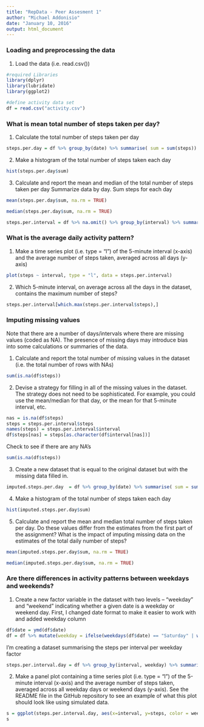 ```yaml
---
title: "RepData - Peer Assesment 1"
author: "Michael Addonisio"
date: "January 10, 2016"
output: html_document
---
```


### Loading and preprocessing the data
1. Load the data (i.e. read.csv())

```r
#required Libraries
library(dplyr)
library(lubridate)
library(ggplot2)

#define activity data set
df = read.csv("activity.csv")
```

### What is mean total number of steps taken per day?
1. Calculate the total number of steps taken per day
```r
steps.per.day = df %>% group_by(date) %>% summarise( sum = sum(steps))
```

2. Make a histogram of the total number of steps taken each day
```r
hist(steps.per.day$sum)
```


3. Calculate and report the mean and median of the total number of steps taken per day
Summarize data by day. Sum steps for each day
```r
mean(steps.per.day$sum, na.rm = TRUE)

median(steps.per.day$sum, na.rm = TRUE)
```

```r
steps.per.interval = df %>% na.omit() %>% group_by(interval) %>% summarize(steps = mean(steps))
```

### What is the average daily activity pattern?

1. Make a time series plot (i.e. type = "l") of the 5-minute interval (x-axis) and the average number of steps taken, averaged across all days (y-axis)
```r
plot(steps ~ interval, type = "l", data = steps.per.interval)
```
2. Which 5-minute interval, on average across all the days in the dataset, contains the maximum number of steps?
```r
steps.per.interval[which.max(steps.per.interval$steps),]
```
### Imputing missing values

Note that there are a number of days/intervals where there are missing values (coded as NA). The presence of missing days may introduce bias into some calculations or summaries of the data.

1. Calculate and report the total number of missing values in the dataset (i.e. the total number of rows with NAs)
```r
sum(is.na(df$steps))
```

2. Devise a strategy for filling in all of the missing values in the dataset. The strategy does not need to be sophisticated. For example, you could use the mean/median for that day, or the mean for that 5-minute interval, etc.

```r
nas = is.na(df$steps)
steps = steps.per.interval$steps
names(steps) = steps.per.interval$interval
df$steps[nas] = steps[as.character(df$interval[nas])]
```

Check to see if there are any NA's
```r
sum(is.na(df$steps))
```

3. Create a new dataset that is equal to the original dataset but with the missing data filled in.
```r
imputed.steps.per.day  = df %>% group_by(date) %>% summarise( sum = sum(steps))
```

4. Make a histogram of the total number of steps taken each day 
```r
hist(imputed.steps.per.day$sum)
```


5. Calculate and report the mean and median total number of steps taken per day. Do these values differ from the estimates from the first part of the assignment? What is the impact of imputing missing data on the estimates of the total daily number of steps?

```r
mean(imputed.steps.per.day$sum, na.rm = TRUE)

median(imputed.steps.per.day$sum, na.rm = TRUE)
```

### Are there differences in activity patterns between weekdays and weekends?

1. Create a new factor variable in the dataset with two levels – “weekday” and “weekend” indicating whether a given date is a weekday or weekend day.
First, I changed date format to make it easier to work with and added weekday column 
```r
df$date = ymd(df$date)
df = df %>% mutate(weekday = ifelse(weekdays(df$date) == "Saturday" | weekdays(df$date) == "Sunday", "Weekend", "Weekday"))
```

I'm creating a dataset summarising the steps per interval per weekday factor
```r
steps.per.interval.day = df %>% group_by(interval, weekday) %>% summarise(steps = mean(steps))
```

2. Make a panel plot containing a time series plot (i.e. type = "l") of the 5-minute interval (x-axis) and the average number of steps taken, averaged across all weekday days or weekend days (y-axis). See the README file in the GitHub repository to see an example of what this plot should look like using simulated data.


```r
s = ggplot(steps.per.interval.day, aes(x=interval, y=steps, color = weekday)) + geom_line() + facet_wrap(~weekday, ncol = 1,nrow=2)
s
```
